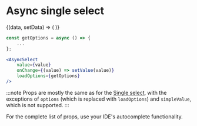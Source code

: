 # Async single select


<ComponentShowcase>
	{(data, setData) => (
		<AsyncSelect
			value={data}
			onChange={setData}
			loadOptions={demoGetData}
		/>
	)}
</ComponentShowcase>

```jsx
const getOptions = async () => {
	...
};

<AsyncSelect
	value={value}
	onChange={(value) => setValue(value)}
	loadOptions={getOptions}
/>
```

:::note
Props are mostly the same as for the [Single select](/components/es-ui-components/select),
with the exceptions of `options` (which is replaced with `loadOptions`) and `simpleValue`, which is not supported.
:::

For the complete list of props, use your IDE's autocomplete functionality.
